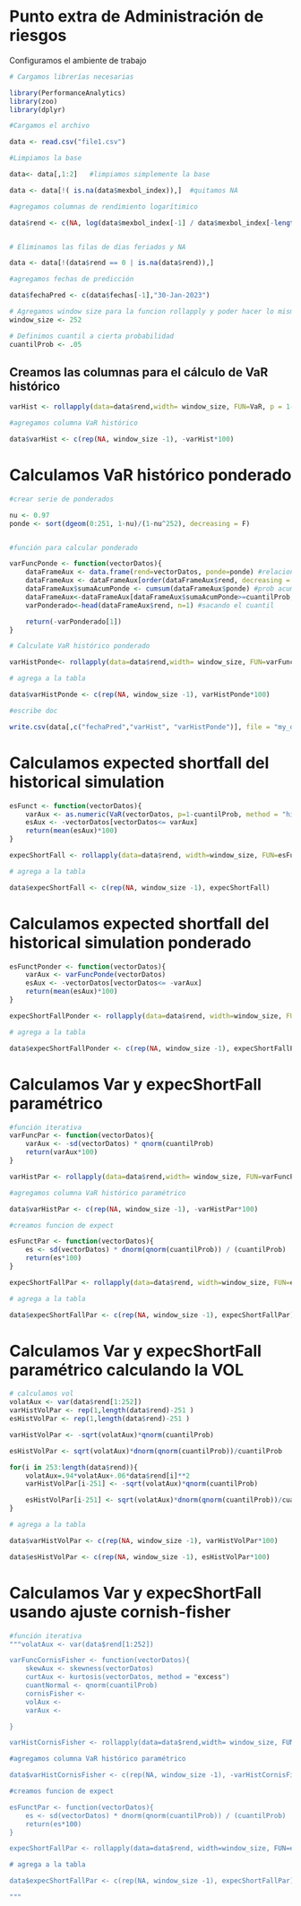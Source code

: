 
# Punto extra de Administración de riesgos


Configuramos el ambiente de trabajo
```r
# Cargamos librerías necesarias

library(PerformanceAnalytics)
library(zoo)
library(dplyr)

#Cargamos el archivo

data <- read.csv("file1.csv")

#Limpiamos la base

data<- data[,1:2]   #limpiamos simplemente la base

data <- data[!( is.na(data$mexbol_index)),]  #quitamos NA

#agregamos columnas de rendimiento logarítimico

data$rend <- c(NA, log(data$mexbol_index[-1] / data$mexbol_index[-length(data$mexbol_index)]))


# Eliminamos las filas de dias feriados y NA

data <- data[!(data$rend == 0 | is.na(data$rend)),]

#agregamos fechas de predicción

data$fechaPred <- c(data$fechas[-1],"30-Jan-2023")

# Agregamos window size para la funcion rollapply y poder hacer lo mismo que en excel
window_size <- 252

# Definimos cuantil a cierta probabilidad
cuantilProb <- .05
```


## Creamos las columnas para el cálculo de VaR histórico

```r

varHist <- rollapply(data=data$rend,width= window_size, FUN=VaR, p = 1-cuantilProb, method = "historical", align = "right")

#agregamos columna VaR histórico

data$varHist <- c(rep(NA, window_size -1), -varHist*100)

```

# Calculamos VaR histórico ponderado 

```r
#crear serie de ponderados

nu <- 0.97
ponde <- sort(dgeom(0:251, 1-nu)/(1-nu^252), decreasing = F)


#función para calcular ponderado

varFuncPonde <- function(vectorDatos){
    dataFrameAux <- data.frame(rend=vectorDatos, ponde=ponde) #relacionando ponderaciones
    dataFrameAux <- dataFrameAux[order(dataFrameAux$rend, decreasing = F),] #reordenando por rendimiento
    dataFrameAux$sumaAcumPonde <- cumsum(dataFrameAux$ponde) #prob acumulada
    dataFrameAux<-dataFrameAux[dataFrameAux$sumaAcumPonde>=cuantilProb,] #filtrando para encontrar el cuantil
    varPonderado<-head(dataFrameAux$rend, n=1) #sacando el cuantil

    return(-varPonderado[1])
}

# Calculate VaR histórico ponderado

varHistPonde<- rollapply(data=data$rend,width= window_size, FUN=varFuncPonde, align = "right")

# agrega a la tabla

data$varHistPonde <- c(rep(NA, window_size -1), varHistPonde*100)

#escribe doc

write.csv(data[,c("fechaPred","varHist", "varHistPonde")], file = "my_data.csv")

```


# Calculamos expected shortfall del historical simulation

```r
esFunct <- function(vectorDatos){
    varAux <- as.numeric(VaR(vectorDatos, p=1-cuantilProb, method = "historical"))
    esAux <- -vectorDatos[vectorDatos<= varAux]
    return(mean(esAux)*100)
}

expecShortFall <- rollapply(data=data$rend, width=window_size, FUN=esFunct, align="right" )

# agrega a la tabla

data$expecShortFall <- c(rep(NA, window_size -1), expecShortFall)

```



# Calculamos expected shortfall del historical simulation ponderado


```r
esFunctPonder <- function(vectorDatos){
    varAux <- varFuncPonde(vectorDatos)
    esAux <- -vectorDatos[vectorDatos<= -varAux]
    return(mean(esAux)*100)
}

expecShortFallPonder <- rollapply(data=data$rend, width=window_size, FUN=esFunctPonder, align="right" )

# agrega a la tabla

data$expecShortFallPonder <- c(rep(NA, window_size -1), expecShortFallPonder)
```


# Calculamos Var y expecShortFall paramétrico


```r
#función iterativa
varFuncPar <- function(vectorDatos){
    varAux <- -sd(vectorDatos) * qnorm(cuantilProb)
    return(varAux*100)
}

varHistPar <- rollapply(data=data$rend,width= window_size, FUN=varFuncPar, align = "right")

#agregamos columna VaR histórico paramétrico

data$varHistPar <- c(rep(NA, window_size -1), -varHistPar*100)

#creamos funcion de expect 

esFunctPar <- function(vectorDatos){
    es <- sd(vectorDatos) * dnorm(qnorm(cuantilProb)) / (cuantilProb)
    return(es*100)
}

expecShortFallPar <- rollapply(data=data$rend, width=window_size, FUN=esFunctPar, align="right" )

# agrega a la tabla

data$expecShortFallPar <- c(rep(NA, window_size -1), expecShortFallPar)

```

# Calculamos Var y expecShortFall paramétrico calculando la VOL

```r
# calculamos vol
volatAux <- var(data$rend[1:252])
varHistVolPar <- rep(1,length(data$rend)-251 )
esHistVolPar <- rep(1,length(data$rend)-251 )

varHistVolPar <- -sqrt(volatAux)*qnorm(cuantilProb)

esHistVolPar <- sqrt(volatAux)*dnorm(qnorm(cuantilProb))/cuantilProb

for(i in 253:length(data$rend)){
    volatAux=.94*volatAux+.06*data$rend[i]**2
    varHistVolPar[i-251] <- -sqrt(volatAux)*qnorm(cuantilProb)

    esHistVolPar[i-251] <- sqrt(volatAux)*dnorm(qnorm(cuantilProb))/cuantilProb
}

# agrega a la tabla

data$varHistVolPar <- c(rep(NA, window_size -1), varHistVolPar*100)

data$esHistVolPar <- c(rep(NA, window_size -1), esHistVolPar*100)

```

# Calculamos Var y expecShortFall usando ajuste cornish-fisher

```r
#función iterativa
"""volatAux <- var(data$rend[1:252])

varFuncCornisFisher <- function(vectorDatos){
    skewAux <- skewness(vectorDatos)
    curtAux <- kurtosis(vectorDatos, method = "excess")
    cuantNormal <- qnorm(cuantilProb)
    cornisFisher <-
    volAux <-
    varAux <-

}

varHistCornisFisher <- rollapply(data=data$rend,width= window_size, FUN=varFuncCornisFisher, align = "right")

#agregamos columna VaR histórico paramétrico

data$varHistCornisFisher <- c(rep(NA, window_size -1), -varHistCornisFisher*100)

#creamos funcion de expect 

esFunctPar <- function(vectorDatos){
    es <- sd(vectorDatos) * dnorm(qnorm(cuantilProb)) / (cuantilProb)
    return(es*100)
}

expecShortFallPar <- rollapply(data=data$rend, width=window_size, FUN=esFunctPar, align="right" )

# agrega a la tabla

data$expecShortFallPar <- c(rep(NA, window_size -1), expecShortFallPar)

"""
```


